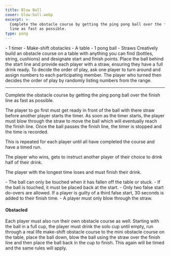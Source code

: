 ```yaml
---
title: Blow Ball
cover: blow-ball.webp
excerpt: >-
  Complete the obstacle course by getting the ping pong ball over the finish
  line as fast as possible.
type: pong
---
```


<GameHero
  cover="/BeerGoggleGames/images/blow-ball.webp"
  alt="Blow Ball"
/>

<GameSection title="Equipment" icon="/BeerGoggleGames/images/liquor.webp">
-   1 timer
-   Make-shift obstacles
-   A table
-   1 pong ball
-   Straws
</GameSection>

<GameSection title="Setup" icon="/BeerGoggleGames/images/settings.webp">
Creatively build an obstacle course on a table with anything you can find (bottles, string, cushions) and designate start and finish points. Place the ball behind the start line and provide each player with a straw, ensuring they have a full drink ready. To decide the order of play, ask one player to turn around and assign numbers to each participating member. The player who turned then decides the order of play by randomly listing numbers from the range.

* * *
</GameSection>

<GameSection title="Aim of the Game" icon="/BeerGoggleGames/images/target.webp">
<p>Complete the obstacle course by getting the ping pong ball over the finish line as fast as possible.</p>
</GameSection>

<GameSection title="How to Play" icon="/BeerGoggleGames/images/question.webp">
The player to go first must get ready in front of the ball with there straw before another player starts the timer. As soon as the timer starts, the player must blow through the straw to move the ball which will eventually reach the finish line. Once the ball passes the finish line, the timer is stopped and the time is recorded.

This is repeated for each player until all have completed the course and have a timed run.

The player who wins, gets to instruct another player of their choice to drink half of their drink.

The player with the longest time loses and must finish their drink.
</GameSection>

<GameSection title="Rules" icon="/BeerGoggleGames/images/rules.webp">
-   The ball can only be touched when it has fallen off the table or stuck.
-   If the ball is touched, it must be placed back at the start.
-   Only two false start do-overs are allowed. If a player is guilty of a third false start, 30 seconds is added to their finish time.
-   A player must only blow through the straw.
</GameSection>

<GameSection title="Special Edition" icon="/BeerGoggleGames/images/special.webp">

<h4>Obstacled</h4>

<p>Each player must also run their own obstacle course as well. Starting with the ball in a full cup, the player must drink the solo cup until empty, run through a real life make-shift obstacle course to the mini obstacle course on the table, place the ball down, blow the ball using the straw over the finish line and then place the ball back in the cup to finish. This again will be timed and the same rules will apply.</p>
</GameSection>

<ShareButtons title="Blow Ball" />

<FeedbackCard>
</FeedbackCard>
